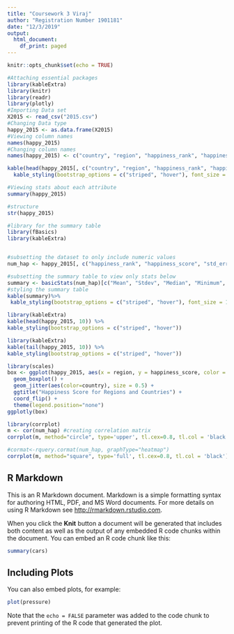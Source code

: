 ---
title: "Coursework 3 Viraj"
author: "Registration Number 1901181"
date: "12/3/2019"
output:
  html_document:
    df_print: paged
---

```{r setup, include=FALSE}
knitr::opts_chunk$set(echo = TRUE)
```
```{r echo = FALSE,include=FALSE}
#Attaching essential packages
library(kableExtra)
library(knitr)
library(readr)
library(plotly)
#Importing Data set
X2015 <- read_csv("2015.csv")
#Changing Data type
happy_2015 <- as.data.frame(X2015)
#Viewing column names
names(happy_2015)
#Changing column names
names(happy_2015) <- c("country", "region", "happiness_rank", "happiness_score", "std_error", "gdp_per_cpt", "family", "life_exp", "freedom", "trust_corruption", "generosity", "dystopia_residual")

kable(head(happy_2015[, c("country", "region", "happiness_rank", "happiness_score")]))%>%
  kable_styling(bootstrap_options = c("striped", "hover"), font_size = 10)

#Viewing stats about each attribute
summary(happy_2015)

#structure
str(happy_2015)

#library for the summary table
library(fBasics) 
library(kableExtra)


#subsetting the dataset to only include numeric values
num_hap <- happy_2015[, c("happiness_rank", "happiness_score", "std_error", "gdp_per_cpt", "family", "life_exp", "freedom", "trust_corruption", "generosity", "dystopia_residual")]

#subsetting the summary table to view only stats below
summary <- basicStats(num_hap)[c("Mean", "Stdev", "Median", "Minimum", "Maximum"),]
#styling the summary table
kable(summary)%>%
 kable_styling(bootstrap_options = c("striped", "hover"), font_size = 10)

library(kableExtra)
kable(head(happy_2015, 10)) %>%
kable_styling(bootstrap_options = c("striped", "hover"))

library(kableExtra)
kable(tail(happy_2015, 10)) %>%
kable_styling(bootstrap_options = c("striped", "hover"))

library(scales)
box <- ggplot(happy_2015, aes(x = region, y = happiness_score, color = region)) +
  geom_boxplot() + 
  geom_jitter(aes(color=country), size = 0.5) +
  ggtitle("Happiness Score for Regions and Countries") + 
  coord_flip() + 
  theme(legend.position="none")
ggplotly(box)

library(corrplot)
m <- cor(num_hap) #creating correlation matrix
corrplot(m, method="circle", type='upper', tl.cex=0.8, tl.col = 'black')

#cormat<-rquery.cormat(num_hap, graphType="heatmap")
corrplot(m, method="square", type='full', tl.cex=0.8, tl.col = 'black')

```

## R Markdown

This is an R Markdown document. Markdown is a simple formatting syntax for authoring HTML, PDF, and MS Word documents. For more details on using R Markdown see <http://rmarkdown.rstudio.com>.

When you click the **Knit** button a document will be generated that includes both content as well as the output of any embedded R code chunks within the document. You can embed an R code chunk like this:

```{r cars}
summary(cars)
```

## Including Plots

You can also embed plots, for example:

```{r pressure, echo=FALSE}
plot(pressure)
```

Note that the `echo = FALSE` parameter was added to the code chunk to prevent printing of the R code that generated the plot.
